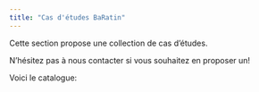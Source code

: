 ---
title: "Cas d'études BaRatin"
---

Cette section propose une collection de cas d'études. 

N'hésitez pas à nous contacter si vous souhaitez en proposer un!

Voici le catalogue:

